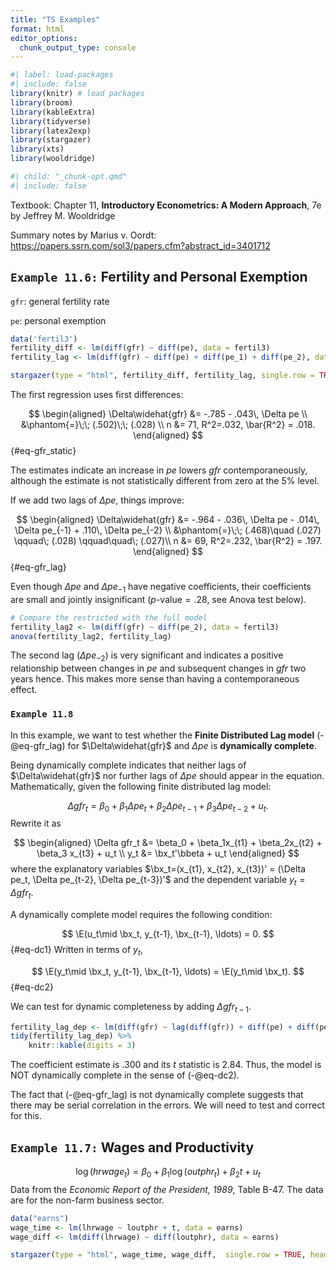 ```yaml
---
title: "TS Examples"
format: html
editor_options: 
  chunk_output_type: console
---
```



```r
#| label: load-packages
#| include: false
library(knitr) # load packages
library(broom)
library(kableExtra)
library(tidyverse)
library(latex2exp)
library(stargazer)
library(xts)
library(wooldridge)
```

```r
#| child: "_chunk-opt.qmd"
#| include: false
```


Textbook: Chapter 11, **Introductory Econometrics: A Modern Approach**, 7e by Jeffrey M. Wooldridge

Summary notes by Marius v. Oordt: <https://papers.ssrn.com/sol3/papers.cfm?abstract_id=3401712>

## `Example 11.6:` Fertility and Personal Exemption

`gfr`: general fertility rate

`pe`: personal exemption

```r
data('fertil3')
fertility_diff <- lm(diff(gfr) ~ diff(pe), data = fertil3)
fertility_lag <- lm(diff(gfr) ~ diff(pe) + diff(pe_1) + diff(pe_2), data = fertil3)
```

```r
stargazer(type = "html", fertility_diff, fertility_lag, single.row = TRUE, header = FALSE, digits=5, notes = "<span>&#42;</span>: p<0.1; <span>&#42;&#42;</span>: <strong>p<0.05</strong>; <span>&#42;&#42;&#42;</span>: p<0.01 <br> Standard errors in parentheses.", notes.append = FALSE)
```

The first regression uses first differences:

$$
\begin{aligned}
\Delta\widehat{gfr} &= -.785 - .043\, \Delta pe \\
&\phantom{=}\;\; (.502)\;\; (.028) \\
n &= 71, R^2=.032, \bar{R^2} = .018.
\end{aligned}
$$  {#eq-gfr_static}

The estimates indicate an increase in $pe$ lowers $gfr$ contemporaneously, although the estimate is not statistically different from zero at the 5% level.

If we add two lags of $\Delta pe,$ things improve:

$$
\begin{aligned}
\Delta\widehat{gfr} &= -.964 - .036\, \Delta pe - .014\, \Delta pe_{-1} + .110\, \Delta pe_{-2} \\
&\phantom{=}\;\; (.468)\quad (.027) \qquad\; (.028) \qquad\quad\; (.027)\\
n &= 69, R^2=.232, \bar{R^2} = .197.
\end{aligned}
$$ {#eq-gfr_lag}

Even though $\Delta pe$ and $\Delta pe_{-1}$ have negative coefficients, their coefficients are small and jointly insignificant ($p\text{-value}=.28,$ see Anova test below). 

```r
# Compare the restricted with the full model
fertility_lag2 <- lm(diff(gfr) ~ diff(pe_2), data = fertil3)
anova(fertility_lag2, fertility_lag)
```

The second lag ($\Delta pe_{-2}$) is very significant and indicates a positive relationship between changes in $pe$ and subsequent changes in $gfr$ two years hence. This makes more sense than having a contemporaneous effect.


### `Example 11.8`

In this example, we want to test whether the **Finite Distributed Lag model** (-@eq-gfr_lag) for $\Delta\widehat{gfr}$ and $\Delta pe$ is **dynamically complete**.

Being dynamically complete indicates that neither lags of $\Delta\widehat{gfr}$ nor further lags of $\Delta pe$ should appear in the equation. Mathematically, given the following finite distributed lag model:

$$
\Delta gfr_t = \beta_0 + \beta_1\Delta pe_t + \beta_2\Delta pe_{t-1} + \beta_3 \Delta pe_{t-2} + u_t .
$$
Rewrite it as

$$
\begin{aligned}
\Delta gfr_t &= \beta_0 + \beta_1x_{t1} + \beta_2x_{t2} + \beta_3 x_{t3} + u_t \\
y_t &= \bx_t'\bbeta + u_t
\end{aligned}
$$
where the explanatory variables $\bx_t=(x_{t1}, x_{t2}, x_{t3})' = (\Delta pe_t, \Delta pe_{t-2}, \Delta pe_{t-3})'$ and the dependent variable $y_t=\Delta gfr_t.$

A dynamically complete model requires the following condition:

$$
\E(u_t\mid \bx_t, y_{t-1}, \bx_{t-1}, \ldots) = 0.
$$ {#eq-dc1}
Written in terms of $y_t,$

$$
\E(y_t\mid \bx_t, y_{t-1}, \bx_{t-1}, \ldots) = \E(y_t\mid \bx_t).
$$  {#eq-dc2}

We can test for dynamic completeness by adding $\Delta gfr_{t-1}.$

```r
fertility_lag_dep <- lm(diff(gfr) ~ lag(diff(gfr)) + diff(pe) + diff(pe_1) + diff(pe_2), data = fertil3)
tidy(fertility_lag_dep) %>% 
    knitr::kable(digits = 3) 
```

The coefficient estimate is .300 and its $t$ statistic is 2.84. Thus, the model is NOT dynamically complete in the sense of (-@eq-dc2).


The fact that (-@eq-gfr_lag) is not dynamically complete suggests that there may be serial correlation in the errors. We will need to test and correct for this.



## `Example 11.7:` Wages and Productivity


$$\log(hrwage_t) = \beta_0 + \beta_1\log(outphr_t) + \beta_2t + u_t$$
Data from the _Economic Report of the President, 1989_, Table B-47. The data are for the non-farm business sector.

```r
data("earns")
wage_time <- lm(lhrwage ~ loutphr + t, data = earns)
wage_diff <- lm(diff(lhrwage) ~ diff(loutphr), data = earns)
```

```r
stargazer(type = "html", wage_time, wage_diff,  single.row = TRUE, header = FALSE, digits=5, notes = "<span>&#42;</span>: p<0.1; <span>&#42;&#42;</span>: <strong>p<0.05</strong>; <span>&#42;&#42;&#42;</span>: p<0.01 <br> Standard errors in parentheses.", notes.append = FALSE)
```